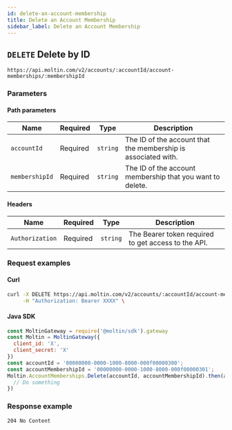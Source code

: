 ```yaml
---
id: delete-an-account-membership
title: Delete an Account Membership
sidebar_label: Delete an Account Membership
---
```


## `DELETE` Delete by ID

```http
https://api.moltin.com/v2/accounts/:accountId/account-memberships/:membershipId
```

### Parameters

#### Path parameters

| Name | Required | Type | Description |
| --- | --- | --- | --- |
| `accountId` | Required | `string` | The ID of the account that the membership is associated with. |
| `membershipId` | Required | `string` | The ID of the account membership that you want to delete. |

#### Headers

| Name | Required | Type | Description |
| --- | --- | --- | --- |
| `Authorization` | Required | `string` | The Bearer token required to get access to the API. |

### Request examples

#### Curl

```bash
curl -X DELETE https://api.moltin.com/v2/accounts/:accountId/account-memberships/:membershipId \
     -H "Authorization: Bearer XXXX" \
```

#### Java SDK

```javascript
const MoltinGateway = require('@moltin/sdk').gateway
const Moltin = MoltinGateway({
  client_id: 'X',
  client_secret: 'X'
})
const accountId = '00000000-0000-1000-8000-000f00000300';
const accountMembershipId = '00000000-0000-1000-8000-000f00000301';
Moltin.AccountMemberships.Delete(accountId, accountMembershipId).then(acc => {
  // Do something
})
```

### Response example

`204 No Content`

```json

```
